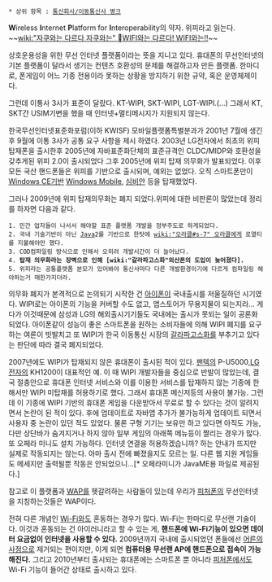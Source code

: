  * 상위 항목 : [[통신회사/이동통신사 병크]]

'''W'''ireless '''I'''nternet '''P'''latform for '''I'''nteroperability의 약자. 위피라고 읽는다.
~~[[wiki:"자쿠와는 다르다 자쿠와는" WIFI와는 다르다! WIFI와는!!]]~~

상호운용성을 위한 무선 인터넷 플랫폼이라는 뜻을 지니고 있다. 휴대폰의 무선인터넷의 기본 플랫폼이 달라서 생기는 컨텐츠 호환성의 문제를 해결하고자 만든 플랫폼. 한마디로, 폰게임이 어느 기종 전용이라 못하는 상황을 방지하기 위한 규약, 혹은 운영체제이다.

그런데 이통사 3사가 표준이 달랐다. KT-WIPI, SKT-WIPI, LGT-WIPI.(...) 그래서 KT, SKT간 USIM기변을 했을 때 인터넷+멀티메시지가 지원되지 않는다.

한국무선인터넷표준화포럼(이하 KWISF) 모바일플랫폼특별분과가 2001년 7월에 생긴 후 9월에 이통 3사가 공통 요구 사항을 제시 하였다. 2003년 LG전자에서 최초의 위피 탑재폰을 출시한후 2005년에 자바표준화단체의 표준규격인 CLDC/MIDP와 호환성을 갖추게된 위피 2.0이 출시되었다 그후 2005년에 위피 탑재 의무화가 발표되었다. 이후 모든 국산 핸드폰들은 위피를 기반으로 출시되며, 예외는 없었다. 오직 스마트폰만이 [[Windows CE]]기반 [[Windows Mobile]], [[심비안]] 등을 탑재했었다.

그러나 2009년에 위피 탑재의무화는 폐지 되었다.위피에 대한 비판론이 많았는데 정리를 하자면 다음과 같다.

 1. 민간 업자들이 나서서 해야할 표준 플랫폼 개발을 정부주도로 하게되었다.
 2. 국내 기술기반이 아닌 [[Java]]2를 기반으로 한탓에 [[wiki:"오라클#s-7" 오라클]]에게 로열티를 지불해야만 했다.
 3. COD컴파일링 방식으로 인해서 오히려 개발시간이 더 늘어났다.
 4. '''탑재 의무화라는 장벽으로 인해 [wiki:"갈라파고스화"외산폰의 도입이 늦어졌다].'''
 5. 위피라는 공통플랫폼 분모가 있어봐야 통신사마다 다른 개발환경이기에 다르게 컴파일링 해야하는거 매한가지더라.

의무화 폐지가 본격적으로 논의되기 시작한 건 [[아이폰]]이 국내출시를 저울질하던 시기였다. WIPI로는 아이폰의 기능을 커버할 수도 없고, 앱스토어가 무용지물이 되는지라... 게다가 이것때문에 삼성과 LG의 해외출시기기들도 국내에는 출시가 못되는 일이 공론화되었다. 아이폰같이 성능이 좋은 스마트폰을 원하는 소비자들에 의해 WIPI 폐지를 요구하는 여론이 빗발치고 또 WIPI가 한국 이동통신 시장의 [[갈라파고스화]]를 부추기고 있다는 판단에 따라 결국 폐지되었다.

2007년에도 WIPI가 탑재되지 않은 휴대폰이 출시된 적이 있다. [[팬텍]]의 P-U5000,[[LG전자]]의 KH1200이 대표적인 예. 이 때 WIPI 개발자들을 중심으로 반발이 많았는데, 결국 절충안으로 휴대폰 인터넷 서비스와 이를 이용한 서비스를 탑재하지 않는 기종에 한해서만 WIPI 미탑재를 허용하기로 했다. 그래서 휴대폰 메신저등의 사용이 불가능. 그런데 이 기종에 WIPI 기반의 휴대폰 게임을 다운받아서 무료로 할 수 있다는 것이 알려지면서 논란이 된 적이 있다. 후에 업데이트로 자바앱 추가가 불가능하게 업데이트 되면서 사용자 중 논란이 있던 적도 있었다. 물론 구형 기기는 보유만 하고 있다면 아직도 가능, 다만 상단바가 숨겨지거나 하지 않아 일부 게임의 아래쪽 메뉴등이 짤리는 경우가 많다. 또 오페라 미니도 설치 가능하다. 인터넷 연결을 허용하겠습니까? 하는 안내가 뜨지만 실제로 작동되지는 않는다. 아마 출시 전에 빠졌을지도 모르는 일. 다른 웹 지원 게임들도 메세지만 출력될뿐 작동은 안되었으니...[* 오페라미니가 JavaME용 파일로 제공된다.]

참고로 이 플랫폼과 [[WAP]]를 헷갈려하는 사람들이 있는데 우리가 [[피처폰]]의 무선인터넷을 지칭하는것들은 WAP이다. 

전혀 다른 개념인 [[Wi-Fi]]와도 혼동하는 경우가 많다. Wi-Fi는 한마디로 무선랜 기술이다. 이것과 혼동되는 건 아이러니라고 할 수 있는 게, '''핸드폰에 Wi-Fi기능이 있으면 데이터 요금없이 인터넷을 사용할 수 있다.''' 2009년까지 국내에 출시되었던 폰들에선 [[어른의 사정]]으로 제거되는 편이지만, 이게 되면 '''컴퓨터용 무선랜 AP에 핸드폰으로 접속이 가능해진다.''' 그리고 2010년부터 출시되는 휴대폰에는 스마트폰 뿐 아니라 [[피처폰]]에서도 Wi-Fi 기능이 들어간 상태로 출시하고 있다.
